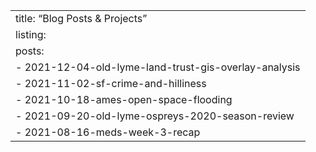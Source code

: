 ---
title: "Blog Posts & Projects"
listing: 
  posts:
    - 2021-12-04-old-lyme-land-trust-gis-overlay-analysis
    - 2021-11-02-sf-crime-and-hilliness
    - 2021-10-18-ames-open-space-flooding
    - 2021-09-20-old-lyme-ospreys-2020-season-review
    - 2021-08-16-meds-week-3-recap
---